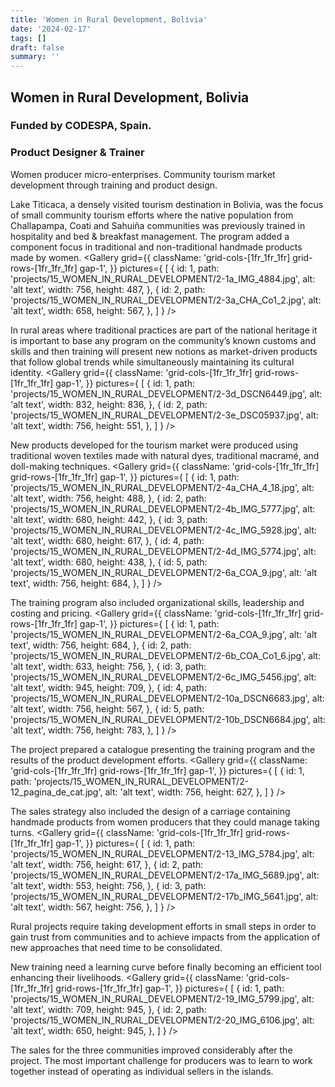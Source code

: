 ```yaml
---
title: 'Women in Rural Development, Bolivia'
date: '2024-02-17'
tags: []
draft: false
summary: ''
---
```

## Women in Rural Development, Bolivia
### Funded by CODESPA, Spain.
### Product Designer & Trainer

Women producer micro-enterprises. Community tourism market development through training and product design.

Lake Titicaca, a densely visited tourism destination in Bolivia, was the focus of small community tourism efforts where the native population from Challapampa, Coati and Sahuiña communities was previously trained in hospitality and bed & breakfast management. The program added a component focus in traditional and non-traditional handmade products made by women. 
<Gallery
  grid={{
    className: 'grid-cols-[1fr_1fr_1fr] grid-rows-[1fr_1fr_1fr] gap-1',
  }} 
  pictures={
    [
      {
        id: 1,
        path: 'projects/15_WOMEN_IN_RURAL_DEVELOPMENT/2-1a_IMG_4884.jpg',
        alt: 'alt text',
        width: 756,
        height: 487,
      },
      {
        id: 2,
        path: 'projects/15_WOMEN_IN_RURAL_DEVELOPMENT/2-3a_CHA_Co1_2.jpg',
        alt: 'alt text',
        width: 658,
        height: 567,
      },
    ]
  }
/>

In rural areas where traditional practices are part of the national heritage it is important to base any program on the community’s known customs and skills and then training will present new notions as market-driven products that follow global trends while simultaneously maintaining its cultural identity.
<Gallery
  grid={{
    className: 'grid-cols-[1fr_1fr_1fr] grid-rows-[1fr_1fr_1fr] gap-1',
  }} 
  pictures={
    [
      {
        id: 1,
        path: 'projects/15_WOMEN_IN_RURAL_DEVELOPMENT/2-3d_DSCN6449.jpg',
        alt: 'alt text',
        width: 832,
        height: 836,
      },
      {
        id: 2,
        path: 'projects/15_WOMEN_IN_RURAL_DEVELOPMENT/2-3e_DSC05937.jpg',
        alt: 'alt text',
        width: 756,
        height: 551,
      },
    ]
  }
/>

New products developed for the tourism market were produced using traditional woven textiles made with natural dyes, traditional macramé, and doll-making techniques. 
<Gallery
  grid={{
    className: 'grid-cols-[1fr_1fr_1fr] grid-rows-[1fr_1fr_1fr] gap-1',
  }} 
  pictures={
    [
      {
        id: 1,
        path: 'projects/15_WOMEN_IN_RURAL_DEVELOPMENT/2-4a_CHA_4_18.jpg',
        alt: 'alt text',
        width: 756,
        height: 488,
      },
      {
        id: 2,
        path: 'projects/15_WOMEN_IN_RURAL_DEVELOPMENT/2-4b_IMG_5777.jpg',
        alt: 'alt text',
        width: 680,
        height: 442,
      },
      {
        id: 3,
        path: 'projects/15_WOMEN_IN_RURAL_DEVELOPMENT/2-4c_IMG_5928.jpg',
        alt: 'alt text',
        width: 680,
        height: 617,
      },
      {
        id: 4,
        path: 'projects/15_WOMEN_IN_RURAL_DEVELOPMENT/2-4d_IMG_5774.jpg',
        alt: 'alt text',
        width: 680,
        height: 438,
      },
      {
        id: 5,
        path: 'projects/15_WOMEN_IN_RURAL_DEVELOPMENT/2-6a_COA_9.jpg',
        alt: 'alt text',
        width: 756,
        height: 684,
      },
    ]
  }
/>

The training program also included organizational skills, leadership and costing and pricing.
<Gallery
  grid={{
    className: 'grid-cols-[1fr_1fr_1fr] grid-rows-[1fr_1fr_1fr] gap-1',
  }} 
  pictures={
    [
      {
        id: 1,
        path: 'projects/15_WOMEN_IN_RURAL_DEVELOPMENT/2-6a_COA_9.jpg',
        alt: 'alt text',
        width: 756,
        height: 684,
      },
      {
        id: 2,
        path: 'projects/15_WOMEN_IN_RURAL_DEVELOPMENT/2-6b_COA_Co1_6.jpg',
        alt: 'alt text',
        width: 633,
        height: 756,
      },
      {
        id: 3,
        path: 'projects/15_WOMEN_IN_RURAL_DEVELOPMENT/2-6c_IMG_5456.jpg',
        alt: 'alt text',
        width: 945,
        height: 709,
      },
      {
        id: 4,
        path: 'projects/15_WOMEN_IN_RURAL_DEVELOPMENT/2-10a_DSCN6683.jpg',
        alt: 'alt text',
        width: 756,
        height: 567,
      },
      {
        id: 5,
        path: 'projects/15_WOMEN_IN_RURAL_DEVELOPMENT/2-10b_DSCN6684.jpg',
        alt: 'alt text',
        width: 756,
        height: 783,
      },
    ]
  }
/>

The project prepared a catalogue presenting the training program and the results of the product development efforts.
<Gallery
  grid={{
    className: 'grid-cols-[1fr_1fr_1fr] grid-rows-[1fr_1fr_1fr] gap-1',
  }} 
  pictures={
    [
      {
        id: 1,
        path: 'projects/15_WOMEN_IN_RURAL_DEVELOPMENT/2-12_pagina_de_cat.jpg',
        alt: 'alt text',
        width: 756,
        height: 627,
      },
    ]
  }
/>

The sales strategy also included the design of a carriage containing handmade products from women producers that they could manage taking turns.
<Gallery
  grid={{
    className: 'grid-cols-[1fr_1fr_1fr] grid-rows-[1fr_1fr_1fr] gap-1',
  }} 
  pictures={
    [
      {
        id: 1,
        path: 'projects/15_WOMEN_IN_RURAL_DEVELOPMENT/2-13_IMG_5784.jpg',
        alt: 'alt text',
        width: 756,
        height: 617,
      },
      {
        id: 2,
        path: 'projects/15_WOMEN_IN_RURAL_DEVELOPMENT/2-17a_IMG_5689.jpg',
        alt: 'alt text',
        width: 553,
        height: 756,
      },
      {
        id: 3,
        path: 'projects/15_WOMEN_IN_RURAL_DEVELOPMENT/2-17b_IMG_5641.jpg',
        alt: 'alt text',
        width: 567,
        height: 756,
      },
    ]
  }
/>

Rural projects require taking development efforts in small steps in order to gain trust from communities and to achieve impacts from the application of new approaches that need time to be consolidated.

New training need a learning curve before finally becoming an efficient tool enhancing their livelihoods. 
<Gallery
  grid={{
    className: 'grid-cols-[1fr_1fr_1fr] grid-rows-[1fr_1fr_1fr] gap-1',
  }} 
  pictures={
    [
      {
        id: 1,
        path: 'projects/15_WOMEN_IN_RURAL_DEVELOPMENT/2-19_IMG_5799.jpg',
        alt: 'alt text',
        width: 709,
        height: 945,
      },
      {
        id: 2,
        path: 'projects/15_WOMEN_IN_RURAL_DEVELOPMENT/2-20_IMG_6106.jpg',
        alt: 'alt text',
        width: 650,
        height: 945,
      },
    ]
  }
/>

The sales for the three communities improved considerably after the project. The most important challenge for producers was to learn to work together instead of operating as individual sellers in the islands.